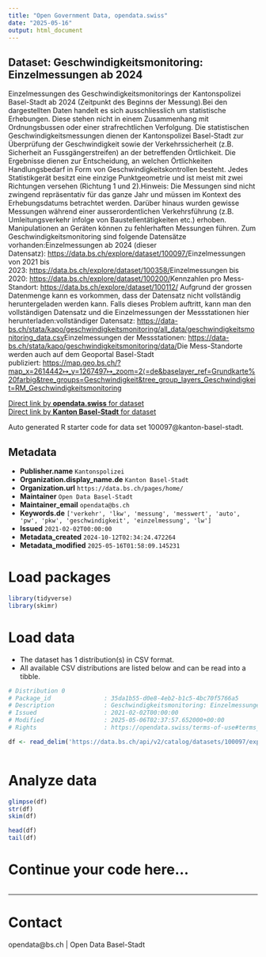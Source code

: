 ```yaml
---
title: "Open Government Data, opendata.swiss"
date: "2025-05-16"
output: html_document
---
```


## Dataset: Geschwindigkeitsmonitoring: Einzelmessungen ab 2024

Einzelmessungen des
Geschwindigkeitsmonitorings der Kantonspolizei Basel-Stadt ab 2024 (Zeitpunkt des Beginns der Messung).Bei den dargestellten
Daten handelt es sich ausschliesslich um statistische Erhebungen. Diese stehen
nicht in einem Zusammenhang mit Ordnungsbussen oder einer strafrechtlichen
Verfolgung. Die statistischen Geschwindigkeitsmessungen dienen der Kantonspolizei
Basel-Stadt zur Überprüfung der Geschwindigkeit sowie der Verkehrssicherheit
(z.B. Sicherheit an Fussgängerstreifen) an der betreffenden Örtlichkeit. Die
Ergebnisse dienen zur Entscheidung, an welchen Örtlichkeiten Handlungsbedarf in
Form von Geschwindigkeitskontrollen besteht. Jedes Statistikgerät besitzt eine
einzige Punktgeometrie und ist meist mit zwei Richtungen versehen (Richtung 1
und 2).Hinweis: Die
Messungen sind nicht zwingend repräsentativ für das ganze Jahr und müssen im
Kontext des Erhebungsdatums betrachtet werden. Darüber hinaus wurden gewisse
Messungen während einer ausserordentlichen Verkehrsführung (z.B.
Umleitungsverkehr infolge von Baustellentätigkeiten etc.) erhoben.
Manipulationen an Geräten können zu fehlerhaften Messungen führen.
Zum
Geschwindigkeitsmonitoring sind folgende Datensätze vorhanden:Einzelmessungen ab 2024 (dieser Datensatz): [https://data.bs.ch/explore/dataset/100097/](https://data.bs.ch/explore/dataset/100097/)Einzelmessungen von 2021 bis 2023: [https://data.bs.ch/explore/dataset/100358/](https://data.bs.ch/explore/dataset/100358/)Einzelmessungen bis 2020: [https://data.bs.ch/explore/dataset/100200/](https://data.bs.ch/explore/dataset/100200/)Kennzahlen pro Mess-Standort: [https://data.bs.ch/explore/dataset/100112/](https://data.bs.ch/explore/dataset/100112/) Aufgrund der grossen Datenmenge kann es vorkommen, dass der Datensatz nicht vollständig heruntergeladen werden kann. Falls dieses Problem auftritt, kann man den vollständigen Datensatz und die Einzelmessungen der Messstationen hier herunterladen:vollständiger Datensatz: [https://data-bs.ch/stata/kapo/geschwindigkeitsmonitoring/all_data/geschwindigkeitsmonitoring_data.csv](https://data-bs.ch/stata/kapo/geschwindigkeitsmonitoring/all_data/geschwindigkeitsmonitoring_data.csv)Einzelmessungen der Messstationen: [https://data-bs.ch/stata/kapo/geschwindigkeitsmonitoring/data/](https://data-bs.ch/stata/kapo/geschwindigkeitsmonitoring/data/)Die Mess-Standorte werden auch auf dem Geoportal Basel-Stadt publiziert: [https://map.geo.bs.ch/?map_x=2614442↦_y=1267497↦_zoom=2⟨=de&baselayer_ref=Grundkarte%20farbig&tree_groups=Geschwindigkeit&tree_group_layers_Geschwindigkeit=RM_Geschwindigkeitsmonitoring](https://map.geo.bs.ch/?map_x=2614442↦_y=1267497↦_zoom=2⟨=de&baselayer_ref=Grundkarte%20farbig&tree_groups=Geschwindigkeit&tree_group_layers_Geschwindigkeit=RM_Geschwindigkeitsmonitoring)

[Direct link by **opendata.swiss** for dataset](https://opendata.swiss/de/dataset/geschwindigkeitsmonitoring-einzelmessungen-ab-2024)<br>
[Direct link by **Kanton Basel-Stadt** for dataset](https://data.bs.ch/explore/dataset/100097/)

Auto generated R starter code for data set 100097@kanton-basel-stadt.

## Metadata

- **Publisher.name** `Kantonspolizei`
- **Organization.display_name.de** `Kanton Basel-Stadt`
- **Organization.url** `https://data.bs.ch/pages/home/`
- **Maintainer** `Open Data Basel-Stadt`
- **Maintainer_email** `opendata@bs.ch`
- **Keywords.de** `['verkehr', 'lkw', 'messung', 'messwert', 'auto', 'pw', 'pkw', 'geschwindigkeit', 'einzelmessung', 'lw']`
- **Issued** `2021-02-02T00:00:00`
- **Metadata_created** `2024-10-12T02:34:24.472264`
- **Metadata_modified** `2025-05-16T01:58:09.145231`


# Load packages

```r

library(tidyverse)
library(skimr)

```

# Load data

-   The dataset has 1 distribution(s) in CSV format.
-   All available CSV distributions are listed below and can be read into a tibble.

```r

# Distribution 0
# Package_id               : 35da1b55-d0e8-4eb2-b1c5-4bc70f5766a5
# Description              : Geschwindigkeitsmonitoring: Einzelmessungen ab 2024 (csv)
# Issued                   : 2021-02-02T00:00:00
# Modified                 : 2025-05-06T02:37:57.652000+00:00
# Rights                   : https://opendata.swiss/terms-of-use#terms_by

df <- read_delim('https://data.bs.ch/api/v2/catalog/datasets/100097/exports/csv?use_labels=true')



```

# Analyze data

```r

glimpse(df)
str(df)
skim(df)

head(df)
tail(df)

```

# Continue your code here...

```r

```

------------------------------------------------------------------------

# Contact

opendata@bs.ch | Open Data Basel-Stadt

